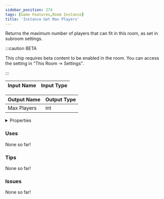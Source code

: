 ```yaml
---
sidebar_position: 274
tags: [Game Features,Room Instance]
title: 'Instance Get Max Players'
---
```


Returns the maximum number of players that can fit in this room, as set in subroom settings.

:::caution BETA

This chip requires beta content to be enabled in the room. You can access the setting in "This Room -> Settings".

:::


<EsbSvg />

| Input Name | Input Type |
|-----------|-----------|

| Output Name | Output Type |
|-----------|-----------|
| Max Players | int |


<details>
  <summary>Properties</summary>
  <div>
    <div>
    <table>
      <thead>
        <tr>
          <th>Is beta required?</th>
          <th>✅</th>
        </tr>
        <tr>
          <th>Is this chip a trolling risk?</th>
          <th>❌</th>
        </tr>
        <tr>
          <th>Is this chip a role assignment risk?</th>
          <th>❌</th>
        </tr>
        <tr>
          <th>Chip UUID</th>
          <th>af660f62-d086-4731-ab9d-9a8e8a25c77e</th>
        </tr>
      </thead>
    </table>
    </div>
  </div>
</details>

### Uses

None so far!

### Tips

None so far!

### Issues

None so far!
